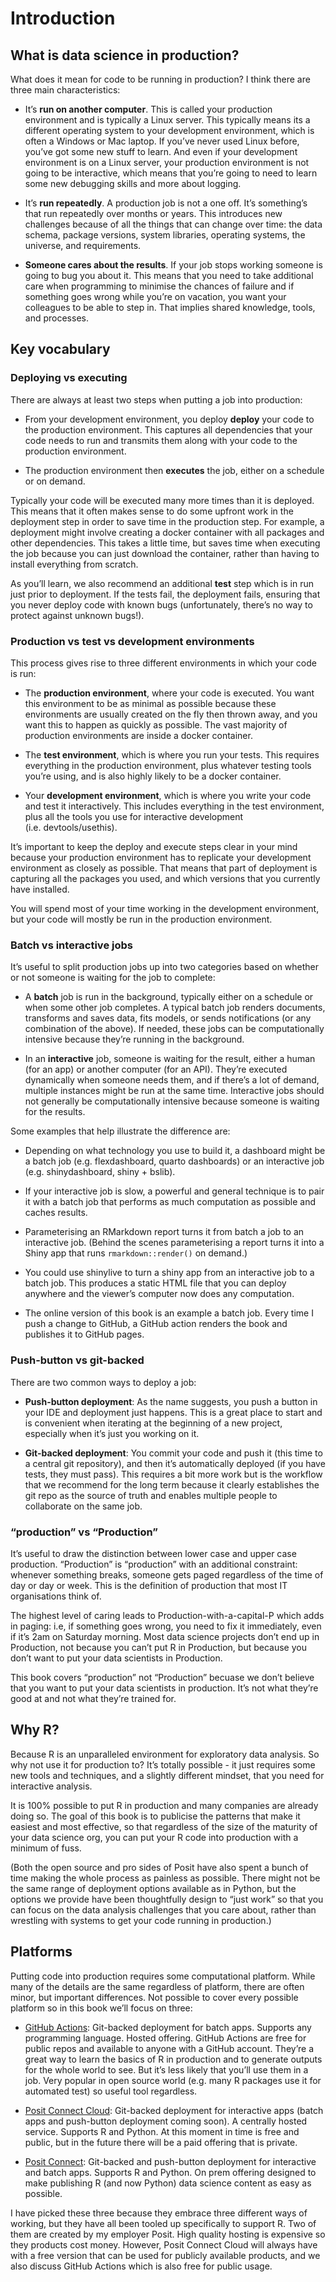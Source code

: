 # Introduction

## What is data science in production?

What does it mean for code to be running in production? I think there are three main characteristics:

-   It's **run on another computer**. This is called your production environment and is typically a Linux server. This typically means its a different operating system to your development environment, which is often a Windows or Mac laptop. If you've never used Linux before, you've got some new stuff to learn. And even if your development environment is on a Linux server, your production environment is not going to be interactive, which means that you're going to need to learn some new debugging skills and more about logging.

-   It's **run repeatedly**. A production job is not a one off. It's something's that run repeatedly over months or years. This introduces new challenges because of all the things that can change over time: the data schema, package versions, system libraries, operating systems, the universe, and requirements.

-   **Someone cares about the results**. If your job stops working someone is going to bug you about it. This means that you need to take additional care when programming to minimise the chances of failure and if something goes wrong while you're on vacation, you want your colleagues to be able to step in. That implies shared knowledge, tools, and processes.

## Key vocabulary

### Deploying vs executing

There are always at least two steps when putting a job into production:

* From your development environment, you deploy **deploy** your code to the production environment. This captures all dependencies that your code needs to run and transmits them along with your code to the production environment.

* The production environment then **executes** the job, either on a schedule or on demand.

Typically your code will be executed many more times than it is deployed. This means that it often makes sense to do some upfront work in the deployment step in order to save time in the production step. For example, a deployment might involve creating a docker container with all packages and other dependencies. This takes a little time, but saves time when executing the job because you can just download the container, rather than having to install everything from scratch.

As you'll learn, we also recommend an additional **test** step which is in run just prior to deployment. If the tests fail, the deployment fails, ensuring that you never deploy code with known bugs (unfortunately, there's no way to protect against unknown bugs!).

### Production vs test vs development environments

This process gives rise to three different environments in which your code is run:

-   The **production environment**, where your code is executed. You want this environment to be as minimal as possible because these environments are usually created on the fly then thrown away, and you want this to happen as quickly as possible. The vast majority of production environments are inside a docker container.

-   The **test environment**, which is where you run your tests. This requires everything in the production environment, plus whatever testing tools you're using, and is also highly likely to be a docker container.

-   Your **development environment**, which is where you write your code and test it interactively. This includes everything in the test environment, plus all the tools you use for interactive development (i.e. devtools/usethis).

It's important to keep the deploy and execute steps clear in your mind because your production environment has to replicate your development environment as closely as possible. That means that part of deployment is capturing all the packages you used, and which versions that you currently have installed.

You will spend most of your time working in the development environment, but your code will mostly be run in the production environment.

### Batch vs interactive jobs

It's useful to split production jobs up into two categories based on whether or not someone is waiting for the job to complete:

* A **batch** job is run in the background, typically either on a schedule or when some other job completes. A typical batch job renders documents, transforms and saves data, fits models, or sends notifications (or any combination of the above). If needed, these jobs can be computationally intensive because they’re running in the background.

* In an **interactive** job, someone is waiting for the result, either a human (for an app) or another computer (for an API). They're executed dynamically when someone needs them, and if there's a lot of demand, multiple instances might be run at the same time. Interactive jobs should not generally be computationally intensive because someone is waiting for the results.

Some examples that help illustrate the difference are:

-   Depending on what technology you use to build it, a dashboard might be a batch job (e.g. flexdashboard, quarto dashboards) or an interactive job (e.g. shinydashboard, shiny + bslib).

-   If your interactive job is slow, a powerful and general technique is to pair it with a batch job that performs as much computation as possible and caches results.

-   Parameterising an RMarkdown report turns it from batch a job to an interactive job. (Behind the scenes parameterising a report turns it into a Shiny app that runs `rmarkdown::render()` on demand.)

-   You could use shinylive to turn a shiny app from an interactive job to a batch job. This produces a static HTML file that you can deploy anywhere and the viewer's computer now does any computation.

-   The online version of this book is an example a batch job. Every time I push a change to GitHub, a GitHub action renders the book and publishes it to GitHub pages.

### Push-button vs git-backed

There are two common ways to deploy a job:

-   **Push-button deployment**: As the name suggests, you push a button in your IDE and deployment just happens. This is a great place to start and is convenient when iterating at the beginning of a new project, especially when it's just you working on it.

-   **Git-backed deployment**: You commit your code and push it (this time to a central git repository), and then it's automatically deployed (if you have tests, they must pass). This requires a bit more work but is the workflow that we recommend for the long term because it clearly establishes the git repo as the source of truth and enables multiple people to collaborate on the same job.

### "production" vs "Production"

It's useful to draw the distinction between lower case and upper case production. "Production" is "production" with an additional constraint: whenever something breaks, someone gets paged regardless of the time of day or day or week. This is the definition of production that most IT organisations think of.

The highest level of caring leads to Production-with-a-capital-P which adds in paging: i.e, if something goes wrong, you need to fix it immediately, even if it's 2am on Saturday morning. Most data science projects don't end up in Production, not because you can't put R in Production, but because you don't want to put your data scientists in Production.

This book covers "production" not "Production" becuase we don't believe that you want to put your data scientists in production. It's not what they're good at and not what they're trained for.

## Why R?

Because R is an unparalleled environment for exploratory data analysis. So why not use it for production to? It's totally possible - it just requires some new tools and techniques, and a slightly different mindset, that you need for interactive analysis.

It is 100% possible to put R in production and many companies are already doing so. The goal of this book is to publicise the patterns that make it easiest and most effective, so that regardless of the size of the maturity of your data science org, you can put your R code into production with a minimum of fuss.

(Both the open source and pro sides of Posit have also spent a bunch of time making the whole process as painless as possible. There might not be the same range of deployment options available as in Python, but the options we provide have been thoughtfully design to "just work" so that you can focus on the data analysis challenges that you care about, rather than wrestling with systems to get your code running in production.)

## Platforms

Putting code into production requires some computational platform. While many of the details are the same regardless of platform, there are often minor, but important differences. Not possible to cover every possible platform so in this book we'll focus on three:

-   [GitHub Actions](https://docs.github.com/en/actions): Git-backed deployment for batch apps. Supports any programming language. Hosted offering. GitHub Actions are free for public repos and available to anyone with a GitHub account. They're a great way to learn the basics of R in production and to generate outputs for the whole world to see. But it's less likely that you'll use them in a job. Very popular in open source world (e.g. many R packages use it for automated test) so useful tool regardless.

-   [Posit Connect Cloud](https://connect.posit.cloud): Git-backed deployment for interactive apps (batch apps and push-button deployment coming soon). A centrally hosted service. Supports R and Python. At this moment in time is free and public, but in the future there will be a paid offering that is private.

-   [Posit Connect](https://posit.co/products/enterprise/connect/): Git-backed and push-button deployment for interactive and batch apps. Supports R and Python. On prem offering designed to make publishing R (and now Python) data science content as easy as possible.

I have picked these three because they embrace three different ways of working, but they have all been tooled up specifically to support R. Two of them are created by my employer Posit. High quality hosting is expensive so they products cost money. However, Posit Connect Cloud will always have with a free version that can be used for publicly available products, and we also discuss GitHub Actions which is also free for public usage.
